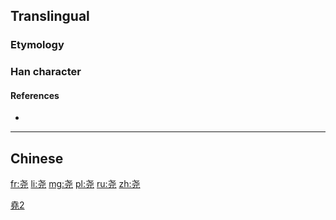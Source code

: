 {{also|堯|尭}}
==Translingual==

===Etymology===
{{Han simp|堯|f=垚|t=}}

===Han character===
{{Han char|rn=43|rad=尢|as=03|sn=6|four=|canj=JPMU}}

====References====
* {{Han ref|kx=0298.081|hdz=10552.100|uh=5C27|ud=23591}}

----

==Chinese==
{{zh-see|堯}}

[[Category:CJKV characters simplified differently in Japan and China|堯2]]

[[fr:尧]]
[[li:尧]]
[[mg:尧]]
[[pl:尧]]
[[ru:尧]]
[[zh:尧]]